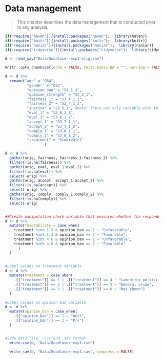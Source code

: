 # Data management

>This chapter describes the data management that is conducted prior to any analysis.

```r
if(!require("haven")){install.packages("haven");  library(haven)}
if(!require("knitr")){install.packages("knitr");  library(knitr)}
if(!require("naniar")){install.packages("naniar");  library(naniar)}
if(!require("tidyverse")){install.packages("tidyverse");  library(tidyverse)}

d <- read_sav("Data/Goodloser-exp1-orig.sav")

knitr::opts_chunk$set(echo = FALSE, knitr.kable.NA = "", warning = FALSE, message = FALSE)
```

```r
d <- d %>%
  rename("age" = "Q64",
          "gender" = "Q63",
          "opinion_ban" = "S3_1_1",
          "opinion_strength" = "S3_2_1",
          "fairness_1" = "S3_4_1_1",
          "fairness_2" = "S3_4_1_2",
          "justice" = "S3_5_1", #Note: There was only variable with this question item
          "eval_1" = "S3_6_1_1",
          "eval_2" = "S3_6_1_2",
          "accept_1" = "S3_7_1_1",
          "accept_2" = "S3_7_1_2",
          "comply_1" = "S3_8_1_1",
          "comply_2" = "S3_8_1_2",
          "treatment" = "Studie3sel"
                  )

d <- d %>%
  gather(orig, fairness, fairness_1:fairness_2) %>% 
  filter(!is.na(fairness)) %>% 
  gather(orig, eval, eval_1:eval_2) %>% 
  filter(!is.na(eval)) %>% 
  select(-orig) %>% 
  gather(orig, accept, accept_1:accept_2) %>% 
  filter(!is.na(accept)) %>% 
  select(-orig) %>% 
  gather(orig, comply, comply_1:comply_2) %>% 
  filter(!is.na(comply)) %>% 
  select(-orig) 


##Create manipulation check variable that measures whether the respondents correctly identify whether the outcome was favorable or unfavorable to them
d <- d %>%
  mutate(favorability = case_when(
    treatment %in% 1:3 & opinion_ban == 1 ~ "Unfavorable",
    treatment %in% 1:3 & opinion_ban == 2 ~ "Favorable",
    treatment %in% 4:6 & opinion_ban == 1 ~ "Unfavorable",
    treatment %in% 4:6 & opinion_ban == 2 ~ "Favorable"
      )
  )
 

#Label values on treatment variable
d <- d %>%
  mutate(treatment = case_when(
    .[["treatment"]] == 1 | .[["treatment"]] == 4 ~ "Lamenting politician",
    .[["treatment"]] == 2 | .[["treatment"]] == 5 ~ "General prime",
    .[["treatment"]] == 3 | .[["treatment"]] == 6 ~ "Not shown")
  )

#Label values on opinion ban variable
d <- d %>%
  mutate(opinion_ban = case_when(
    .[["opinion_ban"]] == 1 ~ "Anti",
    .[["opinion_ban"]] == 2 ~ "Pro")
  )


#Save data file, .csv and .sav format
  write.csv(d, "Data/Goodloser-exp1.csv") 
  
  write_sav(d, "Data/Goodloser-exp1.sav", compress = FALSE) 
```
